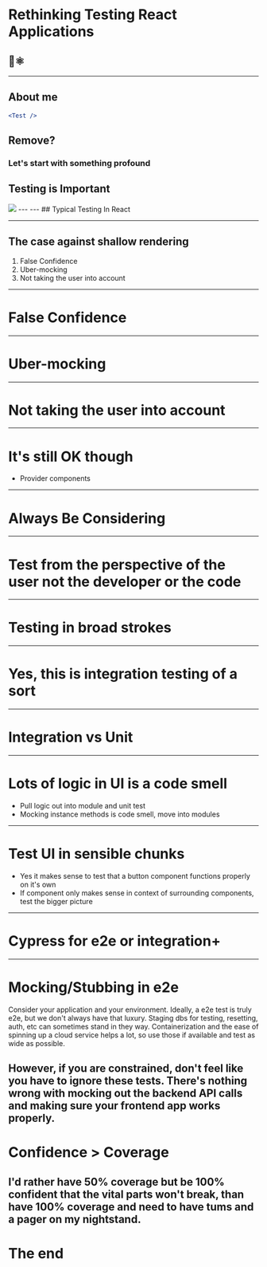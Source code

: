 
# Rethinking Testing React Applications
## 🤔⚛️
---
## About me
```jsx
<Test />
```
Remove?
---
### Let's start with something profound

<Appear>
  <h2>Testing is Important</h2>
  <img src={require('file-loader!./public/duh.gif')} />
</Appear>
---

<CodeSurfer title="What We're Testing" theme={nightOwl} code={example} />
---
## Typical Testing In React

---
## The case against shallow rendering

1. False Confidence
2. Uber-mocking
3. Not taking the user into account
---
# False Confidence
---
# Uber-mocking
---
# Not taking the user into account
---
# It's still OK though

- Provider components
---
# Always Be Considering
---
# Test from the perspective of the user not the developer or the code
---
# Testing in broad strokes
---
# Yes, this is integration testing of a sort
---
# Integration vs Unit 
---
# Lots of logic in UI is a code smell

- Pull logic out into module and unit test
- Mocking instance methods is code smell, move into modules
---
# Test UI in sensible chunks

- Yes it makes sense to test that a button component functions properly on it's own
- If component only makes sense in context of surrounding components, test the bigger picture
---
# Cypress for e2e or integration+
---
# Mocking/Stubbing in e2e 

Consider your application and your environment. Ideally, a e2e test is truly e2e, but we don't
always have that luxury. Staging dbs for testing, resetting, auth, etc can sometimes stand in 
they way. Containerization and the ease of spinning up a cloud service helps a lot, so use those
if available and test as wide as possible.

However, if you are constrained, don't feel like you have to ignore these tests. There's nothing
wrong with mocking out the backend API calls and making sure your frontend app works properly. 
---
# Confidence > Coverage

I'd rather have 50% coverage but be 100% confident that the vital parts won't break, than have
100% coverage and need to have tums and a pager on my nightstand.
---
# The end
